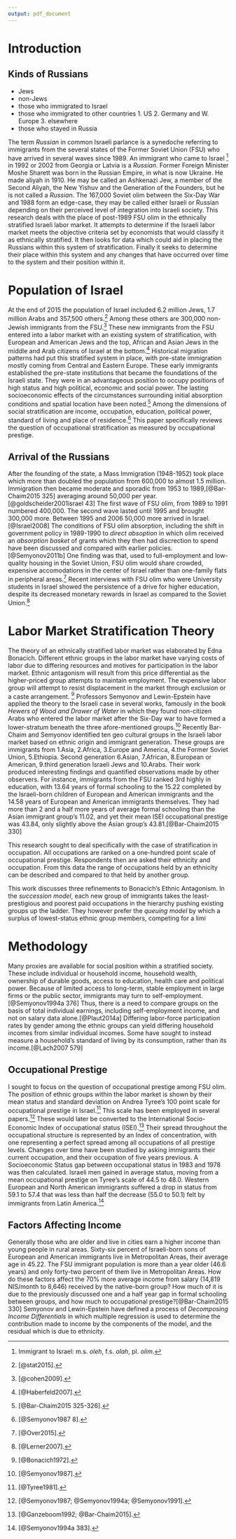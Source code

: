 ```yaml
---
output: pdf_document
---
```

<!--
The {#rmd-basics} text after the chapter declaration will allow us to link throughout the document back to the beginning of Chapter 1.  These labels will automatically be generated (if not specified) by changing the spaces to hyphens and capital letters to lowercase.  Look for the reference to this label at the beginning of Chapter 2.
-->


Introduction {.unnumbered}
============
## Kinds of Russians

* Jews
* non-Jews
* those who immigrated to Israel
* those who immigrated to other countries
        1. US
        2. Germany and W. Europe
        3. elsewhere
* those who stayed in Russia

The term *Russian* in common Israeli parlance is a synedoche referring
to immigrants from the several states of the Former Soviet Union (FSU)
who have arrived in several waves since 1989. An immigrant who came to
Israel [^1] in 1992 or 2002 from Georgia or Latvia is a *Russian*.
Former Foreign Minister Moshe Sharett was born in the Russian Empire, in
what is now Ukraine. He made aliyah in 1910. He may be called an
Ashkenazi Jew, a member of the Second Aliyah, the New Yishuv and the
Generation of the Founders, but he is not called a *Russian*. The
167,000 Soviet olim between the Six-Day War and 1988 form an edge-case,
they may be called either Israeli or Russian depending on their
perceived level of integration into Israeli society. This research deals
with the place of post-1989 FSU olim in the ethnically stratified
Israeli labor market. It attempts to determine if the Israeli labor
market meets the objective criteria set by economists that would
classify it as ethnically stratified. It then looks for data which could
aid in placing the Russians within this system of stratification.
Finally it seeks to determine their place within this system and any
changes that have occurred over time to the system and their position
within it.

Population of Israel {#sec:orgheadline3}
====================

At the end of 2015 the population of Israel included 6.2 million Jews,
1.7 million Arabs and 357,500 others.[^2] Among these others are 300,000
non-Jewish immigrants from the FSU.[^3] These new immigrants from the
FSU entered into a labor market with an existing system of
stratification, with European and American Jews and the top, African and
Asian Jews in the middle and Arab citizens of Israel at the bottom.[^4]
Historical migration patterns had put this stratified system in place,
with pre-state immigration mostly coming from Central and Eastern
Europe. These early immigrants established the pre-state institutions
that became the foundations of the Israeli state. They were in an
advantageous position to occupy positions of high status and high
political, economic and social power. The lasting socioeconomic effects
of the circumstances surrounding initial absorption conditions and
spatial location have been noted.[^5] Among the dimensions of social
stratification are income, occupation, education, political power,
standard of living and place of residence.[^6] This paper specifically
reviews the question of occupational stratification as measured by
occupational prestige.

Arrival of the Russians {#sec:orgheadline2}
-----------------------

After the founding of the state, a Mass Immigration (1948-1952) took
place which more than doubled the population from 600,000 to almost 1.5
million. Immigration then became moderate and sporadic from 1953 to
1989,[@Bar-Chaim2015 325] averaging around 50,000 per
year.[@goldscheider2001israel 43] The first wave of FSU olim, from 1989
to 1991 numbered 400,000. The second wave lasted until 1995 and brought
300,000 more. Between 1995 and 2006 50,000 more arrived in
Israel.[@Israel2008] The conditions of FSU olim absorption, including
the shift in government policy in 1989-1990 to *direct absoption* in
which olim received an *absorption basket* of grants which they then had
discrection to spend have been discussed and compared with earlier
policies.[@Semyonov2011b] One finding was that, used to full-employment
and low-quality housing in the Soviet Union, FSU olim would share
crowded, expensive accomodations in the center of Israel rather than
one-family flats in peripheral areas.[^7] Recent interviews with FSU
olim who were University students in Israel showed the persistence of a
drive for higher education, despite its decreased monetary rewards in
Israel as compared to the Soviet Union.[^8]

Labor Market Stratification Theory {#sec:orgheadline4}
==================================

The theory of an ethnically stratified labor market was elaborated by
Edna Bonacich. Different ethnic groups in the labor market have varying
costs of labor due to differing resources and motives for participation
in the labor market. Ethnic antagonism will result from this price
differential as the higher-priced group attempts to maintain employment.
The expensive labor group will attempt to resist displacement in the
market through exclusion or a caste arrangement. [^9] Professors
Semyonov and Lewin-Epstein have applied the theory to the Israeli case
in several works, famously in the book *Hewers of Wood and Drawer of
Water* in which they found non-citizen Arabs who entered the labor
market after the Six-Day war to have formed a lower-stratum beneath the
three afore-mentioned groups.[^10] Recently Bar-Chaim and Semyonov
identified ten geo cultural groups in the Israeli labor market based on
ethnic origin and immigrant generation. These groups are immigrants from
1.Asia, 2.Africa, 3.Europe and America, 4.the Former Soviet Union,
5.Ethiopia. Second generation 6.Asian, 7.African, 8.European or
American, 9.third generation Israeli Jews and 10.Arabs. Their work
produced interesting findings and quantified observations made by other
observers. For instance, immigrants from the FSU ranked 3rd highly in
education, with 13.64 years of formal schooling to the 15.22 completed
by the Israeli-born children of European and American immigrants and the
14.58 years of European and American immigrants themselves. They had
more than 2 and a half more years of average formal schooling than the
Asian immigrant group’s 11.02, and yet their mean ISEI occupational
prestige was 43.84, only slightly above the Asian group’s
43.81.[@Bar-Chaim2015 330]

This research sought to deal specifically with the case of
stratification in occupation. All occupations are ranked on a
one-hundred point scale of occupational prestige. Respondents then are
asked their ethnicity and occupation. From this data the range of
occupations held by an ethnicity can be described and compared to that
held by another group.

This work discusses three refinements to Bonacich’s Ethnic Antagonism.
In the *succession model*, each new group of immigrants takes the
least-prestigious and poorest paid occupations in the hierarchy pushing
existing groups up the ladder. They however prefer the *queuing model*
by which a surplus of lowest-status ethnic group members, competing for
a limi

Methodology {#sec:orgheadline7}
===========

Many proxies are available for social position within a stratified
society. These include individual or household income, household wealth,
ownership of durable goods, access to education, health care and
political power. Because of limited access to long-term, stable
employment in large firms or the public sector, immigrants may turn to
self-employment.[@Semyonov1994a 376] Thus, there is a need to compare
groups on the basis of total individual earnings, including
self-employment income, and not on salary data alone.[@Plaut2014a]
Differing labor-force participation rates by gender among the ethnic
groups can yield differing household incomes from similar individual
incomes. Some have sought to instead measure a household’s standard of
living by its consumption, rather than its income.[@Lach2007 579]

Occupational Prestige {#sec:orgheadline5}
---------------------

I sought to focus on the question of occupational prestige among FSU
olim. The position of ethnic groups within the labor market is shown by
their mean status and standard deviation on Andrea Tyree’s 100 point
scale for occupational prestige in Israel.[^11] This scale has been
employed in several papers.[^12] These would later be converted to the
International Socio-Economic Index of occupational status (ISEI).[^13]
Their spread throughout the occupational structure is represented by an
Index of concentration, with one representing a perfect spread among all
occupations of all prestige levels. Changes over time have been studied
by asking immigrants their current occupation, and their occupation of
five years previous. A Socioeconomic Status gap between occupational
status in 1983 and 1978 was then calculated. Israeli men gained in
average status, moving from a mean occupational prestige on Tyree’s
scale of 44.5 to 48.0. Western European and North American immigrants
suffered a drop in status from 59.1 to 57.4 that was less than half the
decrease (55.0 to 50.1) felt by immigrants from Latin America.[^14]

Factors Affecting Income {#sec:orgheadline6}
------------------------

Generally those who are older and live in cities earn a higher income
than young people in rural areas. Sixty-six percent of Israeli-born sons
of European and American immigrants live in Metropolitan Areas, their
average age in 45.22. The FSU immigrant population is more than a year
older (46.6 years) and only forty-two percent of them live in
Metropolitan Areas. How do these factors affect the 70% more average
income from salary (14,819 NIS/month to 8,646) received by the
native-born group? How much of it is due to the previously discussed one
and a half year gap in formal schooling between groups, and how much to
occupational prestige?[@Bar-Chaim2015 330] Semyonov and Lewin-Epstein
have defined a process of *Decomposing Income Differentials* in which
multiple regression is used to determine the contribution made to income
by the components of the model, and the residual which is due to
ethnicity.



[^1]: Immigrant to Israel: m.s. *oleh*, f.s. *olah*, pl. *olim*.

[^2]: [@stat2015].

[^3]: [@cohen2009].

[^4]: [@Haberfeld2007].

[^5]: [@Bar-Chaim2015 325-326].

[^6]: [@Semyonov1987 8].

[^7]: [@Over2015].

[^8]: [@Lerner2007].

[^9]: [@Bonacich1972].

[^10]: [@Semyonov1987].

[^11]: [@Tyree1981].

[^12]: [@Semyonov1987; @Semyonov1994a; @Semyonov1991].

[^13]: [@Ganzeboom1992; @Bar-Chaim2015].

[^14]: [@Semyonov1994a 383].
